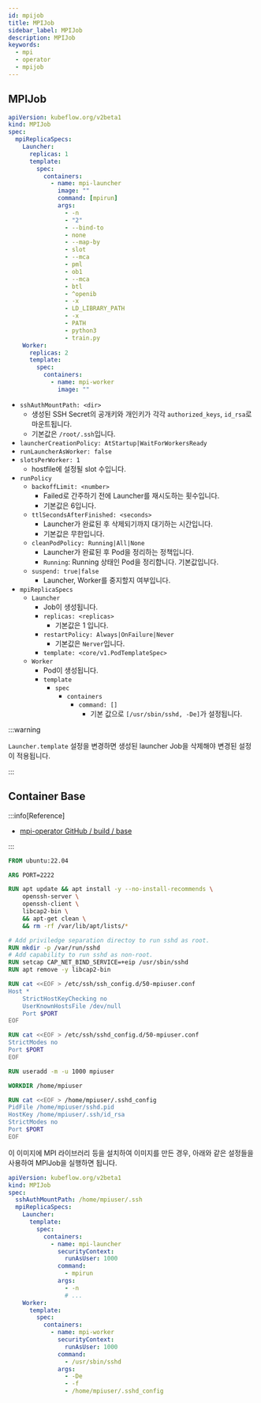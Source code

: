 ```yaml
---
id: mpijob
title: MPIJob
sidebar_label: MPIJob
description: MPIJob
keywords:
  - mpi
  - operator
  - mpijob
---
```


## MPIJob

```yaml
apiVersion: kubeflow.org/v2beta1
kind: MPIJob
spec:
  mpiReplicaSpecs:
    Launcher:
      replicas: 1
      template:
        spec:
          containers:
            - name: mpi-launcher
              image: ""
              command: [mpirun]
              args:
                - -n
                - "2"
                - --bind-to
                - none
                - --map-by
                - slot
                - --mca
                - pml
                - ob1
                - --mca
                - btl
                - ^openib
                - -x
                - LD_LIBRARY_PATH
                - -x
                - PATH
                - python3
                - train.py
    Worker:
      replicas: 2
      template:
        spec:
          containers:
            - name: mpi-worker
              image: ""
```

- `sshAuthMountPath: <dir>`
  - 생성된 SSH Secret의 공개키와 개인키가 각각 `authorized_keys`, `id_rsa`로 마운트됩니다.
  - 기본값은 `/root/.ssh`입니다.
- `launcherCreationPolicy: AtStartup|WaitForWorkersReady`
- `runLauncherAsWorker: false`
- `slotsPerWorker: 1`
  - hostfile에 설정될 slot 수입니다.
- `runPolicy`
  - `backoffLimit: <number>`
    - Failed로 간주하기 전에 Launcher를 재시도하는 횟수입니다.
    - 기본값은 6입니다.
  - `ttlSecondsAfterFinished: <seconds>`
    - Launcher가 완료된 후 삭제되기까지 대기하는 시간입니다.
    - 기본값은 무한입니다.
  - `cleanPodPolicy: Running|All|None`
    - Launcher가 완료된 후 Pod을 정리하는 정책입니다.
    - `Running`: Running 상태인 Pod을 정리합니다. 기본값입니다.
  - `suspend: true|false`
    - Launcher, Worker를 중지할지 여부입니다.
- `mpiReplicaSpecs`
  - `Launcher`
    - Job이 생성됩니다.
    - `replicas: <replicas>`
      - 기본값은 1 입니다.
    - `restartPolicy: Always|OnFailure|Never`
      - 기본값은 `Nerver`입니다.
    - `template: <core/v1.PodTemplateSpec>`
  - `Worker`
    - Pod이 생성됩니다.
    - `template`
      - `spec`
        - `containers`
          - `command: []`
            - 기본 값으로 `[/usr/sbin/sshd, -De]`가 설정됩니다.

:::warning

`Launcher.template` 설정을 변경하면 생성된 launcher Job을 삭제해야 변경된 설정이 적용됩니다.

:::

## Container Base

:::info[Reference]

- [mpi-operator GitHub / build / base](https://github.com/kubeflow/mpi-operator/tree/master/build/base)

:::

```dockerfile title="build/base/Dockerfile"
FROM ubuntu:22.04

ARG PORT=2222

RUN apt update && apt install -y --no-install-recommends \
    openssh-server \
    openssh-client \
    libcap2-bin \
    && apt-get clean \
    && rm -rf /var/lib/apt/lists/*

# Add priviledge separation directoy to run sshd as root.
RUN mkdir -p /var/run/sshd
# Add capability to run sshd as non-root.
RUN setcap CAP_NET_BIND_SERVICE=+eip /usr/sbin/sshd
RUN apt remove -y libcap2-bin

RUN cat <<EOF > /etc/ssh/ssh_config.d/50-mpiuser.conf
Host *
    StrictHostKeyChecking no
    UserKnownHostsFile /dev/null
    Port $PORT
EOF

RUN cat <<EOF > /etc/ssh/sshd_config.d/50-mpiuser.conf
StrictModes no
Port $PORT
EOF

RUN useradd -m -u 1000 mpiuser

WORKDIR /home/mpiuser

RUN cat <<EOF > /home/mpiuser/.sshd_config
PidFile /home/mpiuser/sshd.pid
HostKey /home/mpiuser/.ssh/id_rsa
StrictModes no
Port $PORT
EOF
```

이 이미지에 MPI 라이브러리 등을 설치하여 이미지를 만든 경우, 아래와 같은 설정들을 사용하여 MPIJob을 실행하면 됩니다.

```yaml
apiVersion: kubeflow.org/v2beta1
kind: MPIJob
spec:
  sshAuthMountPath: /home/mpiuser/.ssh
  mpiReplicaSpecs:
    Launcher:
      template:
        spec:
          containers:
            - name: mpi-launcher
              securityContext:
                runAsUser: 1000
              command:
                - mpirun
              args:
                - -n
                # ...
    Worker:
      template:
        spec:
          containers:
            - name: mpi-worker
              securityContext:
                runAsUser: 1000
              command:
                - /usr/sbin/sshd
              args:
                - -De
                - -f
                - /home/mpiuser/.sshd_config
```
